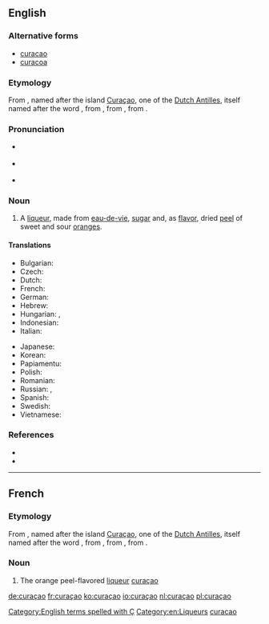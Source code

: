 {{also|Curaçao|curação|curacao}}
==English==
{{wikipedia|Curaçao liqueur|curaçao}}

===Alternative forms===
* [[curacao]]
* [[curacoa]]

===Etymology===
From {{etyl|nl|en}}, named after the island [[Curaçao]], one of the [[Dutch Antilles]], itself named after the {{etyl|pt|en}} word {{term|curação||medical cure|lang=pt}}, from {{etyl|la|en}} {{term|curatio||cure|lang=la}}, from {{term|curare||to cure|lang=la}}, from {{term|cura||care, cure|lang=la}}.

===Pronunciation===
* {{a|UK|US}} {{IPA|/ˈkjuːɹəsaʊ/}}
* {{a|UK}} {{IPA|/ˈkjuːɹəsəʊ/}}
* {{a|US}} {{IPA|/ˈkjuːɹəsoʊ/}}

===Noun===
{{en-noun|~|curaçaos}}

# A [[liqueur]], made from [[eau-de-vie]], [[sugar]] and, as [[flavor]], dried [[peel]] of sweet and sour [[orange]]s.

====Translations====
{{trans-top|liqueur}}
* Bulgarian: {{t|bg|кюрасо|n|tr=kjurasó}}
* Czech: {{t|cs|Curaçao likér}}
* Dutch: {{t+|nl|curaçao|m}}
* French: {{t+|fr|curaçao|m}}
* German: {{t+|de|Curaçao|m}}
* Hebrew: {{t|he|קוראסאו}}
* Hungarian: {{t|hu|küraszó}}, {{t|hu|narancslikőr}}
* Indonesian: {{t|id|Curaçao}}
* Italian: {{t|it|Curaçao|m}}
{{trans-mid}}
* Japanese: {{t|ja|キュラソー|tr=kyurasō}}
* Korean: {{t|ko|퀴라소|tr=kwiraso|sc=Kore}} {{qualifier|리큐어}}
* Papiamentu: {{t|pap|Curacao likeur}}
* Polish: {{t|pl|curacao|n}}
* Romanian: {{t|ro|Curaçao}}
* Russian: {{t+|ru|кюрасо|m|tr=kjurasó|sc=Cyrl}} {{qualifier|ликёр}}, {{t|ru|кюрасао|m|tr=kjurasáo|sc=Cyrl}} {{qualifier|ликёр}}
* Spanish: {{t|es|Curaçao|m}}
* Swedish: {{t|sv|Curaçao}}
* Vietnamese: {{t|vi|Curaçao}}
{{trans-bottom}}

===References===
* {{R:Webster NCD 1967}}
* {{R:NPLarousse}}

[[Category:English terms spelled with Ç]]
[[Category:en:Liqueurs]]

----

==French==

===Etymology===
From {{etyl|nl|fr}}, named after the island [[Curaçao]], one of the [[Dutch Antilles]], itself named after the {{etyl|pt|fr}} word {{term|curação||medical cure|lang=pt}}, from {{etyl|la|fr}} {{term|curatio||cure|lang=la}}, from {{term|curare||to cure|lang=la}}, from {{term|cura||care, cure|lang=la}}.

===Noun===
{{fr-noun|m|sort=curacao}}

# The orange peel-flavored [[liqueur]] [[#English|curaçao]]

[[Category:fr:Liqueurs|curacao]]

[[de:curaçao]]
[[fr:curaçao]]
[[ko:curaçao]]
[[io:curaçao]]
[[nl:curaçao]]
[[pl:curaçao]]